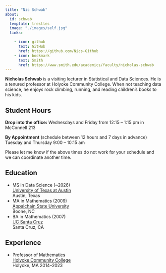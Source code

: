 ```yaml
---
title: "Nic Schwab"
about:
  id: schwab
  template: trestles
  image: "./images/self.jpg"
  links:

    - icon: github
      text: GitHub
      href: https://github.com/Nics-Github
    - icon: bookmark
      text: Smith
      href: https://www.smith.edu/academics/faculty/nicholas-schwab
---
```


**Nicholas Schwab** is a visiting lecturer in Statistical and Data Sciences. He is a tenured professor at Holyoke Community College. When not teaching data science, he enjoys rock climbing, running, and reading children's books to his kids.

## Student Hours

**Drop into the office:** Wednesdays and Friday from 12:15 -- 1:15 pm in McConnell 213

**By Appointment** (schedule between 12 hours and 7 days in advance) Tuesday and Thursday 9:00 -- 10:15 am

Please let me know if the above times do not work for your schedule and we can coordinate another time.\
<!-- Google Calendar Appointment Scheduling begin --> <link href="https://calendar.google.com/calendar/scheduling-button-script.css" rel="stylesheet">

```{=html}
<script src="https://calendar.google.com/calendar/scheduling-button-script.js" async></script>
```
```{=html}
<script>
(function() {
  var target = document.currentScript;
  window.addEventListener('load', function() {
    calendar.schedulingButton.load({
      url: 'https://calendar.google.com/calendar/appointments/schedules/AcZssZ1iIHImPBba_fFowl9qbN1tFoRCcEGTpc1nzat2Hys-0tM-MPbMsMIQQwqtBxSMRV2dcFZ9KIZ2?gv=true',
      color: '#039BE5',
      label: 'Book an appointment',
      target,
    });
  });
})();
</script>
```
<!-- end Google Calendar Appointment Scheduling -->

## Education

-   MS in Data Science (\~2026)\
    [University of Texas at Austin](https://cdso.utexas.edu/msds)\
    Austin, Texas
-   MA in Mathematics (2009)\
    [Appalchain State University](https://mathsci.appstate.edu/)\
    Boone, NC
-   BA in Mathematics (2007)\
    [UC Santa Cruz](https://www.math.ucsc.edu/)\
    Santa Cruz, CA

## Experience

-   Professor of Mathematics\
    [Holyoke Community College](https://www.hcc.edu)\
    Holyoke, MA 2014--2023
